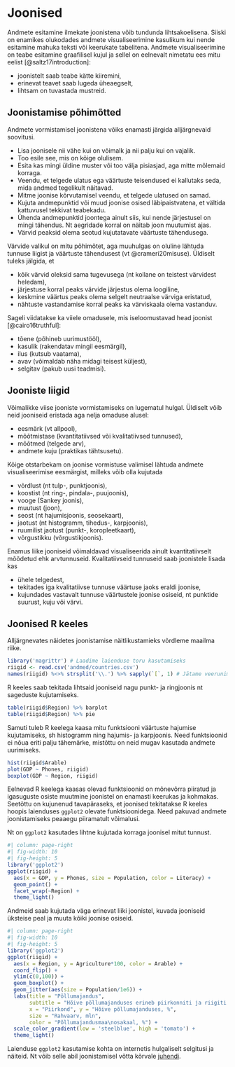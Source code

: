 # Joonised {#sec-joonised}

Andmete esitamine ilmekate joonistena võib tundunda lihtsakoelisena. Siiski on enamikes olukodades andmete visualiseerimine kasulikum kui nende esitamine mahuka teksti või keerukate tabelitena. Andmete visualiseerimine on teabe esitamine graafilisel kujul ja sellel on eelnevalt nimetatu ees mitu eelist [@saltz17introduction]:

- joonistelt saab teabe kätte kiiremini, 
- erinevat teavet saab lugeda üheaegselt, 
- lihtsam on tuvastada mustreid.

## Joonistamise põhimõtted

Andmete vormistamisel joonistena võiks enamasti järgida alljärgnevaid soovitusi.

- Lisa joonisele nii vähe kui on võimalk ja nii palju kui on vajalik.
- Too esile see, mis on kõige olulisem.
- Esita kas mingi üldine muster või too välja pisiasjad, aga mitte mõlemaid korraga.
- Veendu, et telgede ulatus ega väärtuste teisendused ei kallutaks seda, mida andmed tegelikult näitavad.
- Mitme joonise kõrvutamisel veendu, et telgede ulatused on samad.
- Kujuta andmepunktid või muud joonise osised läbipaistvatena, et vältida kattuvusel tekkivat teabekadu.
- Ühenda andmepunktid joontega ainult siis, kui nende järjestusel on mingi tähendus. Nt aegridade korral on näitab joon muutumist ajas.
- Värvid peaksid olema seotud kujutatavate väärtuste tähendusega. 

Värvide valikul on mitu põhimõtet, aga muuhulgas on oluline lähtuda tunnuse liigist ja väärtuste tähendusest (vt @crameri20misuse). Üldiselt tuleks jälgida, et 

- kõik värvid oleksid sama tugevusega (nt kollane on teistest värvidest heledam), 
- järjestuse korral peaks värvide järjestus olema loogiline, 
- keskmine väärtus peaks olema selgelt neutraalse värviga eristatud, 
- nähtuste vastandamise korral peaks ka värviskaala olema vastanduv.

Sageli viidatakse ka viiele omadusele, mis iseloomustavad head joonist [@cairo16truthful]: 

- tõene (põhineb uurimustööl), 
- kasulik (rakendatav mingil eesmärgil), 
- ilus (kutsub vaatama), 
- avav (võimaldab näha midagi teisest küljest), 
- selgitav (pakub uusi teadmisi).

## Jooniste liigid

Võimalikke viise jooniste vormistamiseks on lugematul hulgal. Üldiselt võib neid jooniseid eristada aga nelja omaduse alusel: 

- eesmärk (vt allpool), 
- mõõtmistase (kvantitatiivsed või kvalitatiivsed tunnused), 
- mõõtmed (telgede arv), 
- andmete kuju (praktikas tähtsusetu).

Kõige otstarbekam on joonise vormistuse valimisel lähtuda andmete visualiseerimise eesmärgist, milleks võib olla kujutada 

- võrdlust (nt tulp-, punktjoonis), 
- koostist (nt ring-, pindala-, puujoonis), 
- vooge (Sankey joonis), 
- muutust (joon), 
- seost (nt hajumisjoonis, seosekaart), 
- jaotust (nt histogramm, tihedus-, karpjoonis), 
- ruumilist jaotust (punkt-, koropleetkaart), 
- võrgustikku (võrgustikjoonis).

Enamus liike jooniseid võimaldavad visualiseerida ainult kvantitatiivselt mõõdetud ehk arvtunnuseid. Kvalitatiivseid tunnuseid saab joonistele lisada kas 

- ühele telgedest, 
- tekitades iga kvalitatiivse tunnuse väärtuse jaoks eraldi joonise, 
- kujundades vastavalt tunnuse väärtustele joonise osiseid, nt punktide suurust, kuju või värvi.

## Joonised R keeles

Alljärgnevates näidetes joonistamise näitlikustamieks võrdleme maailma riike.

``` r
library('magrittr') # Laadime laienduse toru kasutamiseks
riigid <- read.csv('andmed/countries.csv')
names(riigid) %<>% strsplit('\\.') %>% sapply(`[`, 1) # Jätame veerunimetustes alles vaid enne punkti oleva
```

R keeles saab tekitada lihtsaid jooniseid nagu punkt- ja ringjoonis nt sageduste kujutamiseks.

```r
table(riigid$Region) %>% barplot
table(riigid$Region) %>% pie
```

Samuti tuleb R keelega kaasa mitu funktsiooni väärtuste hajumise kujutamiseks, sh histogramm ning hajumis- ja karpjoonis. Need funktsioonid ei nõua eriti palju tähemärke, mistõttu on neid mugav kasutada andmete uurimiseks. 

```r
hist(riigid$Arable)
plot(GDP ~ Phones, riigid)
boxplot(GDP ~ Region, riigid)
```

Eelnevad R keelega kaasas olevad funktsioonid on mõnevõrra piiratud ja igasuguste osiste muutmine joonistel on enamasti keerukas ja kohmakas. Seetõttu on kujunenud tavapäraseks, et joonised tekitatakse R keeles hoopis laienduses `ggplot2` olevate funktsioonidega. Need pakuvad andmete joonistamiseks peaaegu piiramatult võimalusi. 

Nt on `ggplot2` kasutades lihtne kujutada korraga joonisel mitut tunnust.

```r
#| column: page-right
#| fig-width: 10
#| fig-height: 5
library('ggplot2')
ggplot(riigid) + 
  aes(x = GDP, y = Phones, size = Population, color = Literacy) + 
  geom_point() + 
  facet_wrap(~Region) + 
  theme_light()
```

Andmeid saab kujutada väga erinevat liiki joonistel, kuvada jooniseid üksteise peal ja muuta kõiki joonise osiseid.

```r
#| column: page-right
#| fig-width: 10
#| fig-height: 5
library('ggplot2')
ggplot(riigid) + 
  aes(x = Region, y = Agriculture*100, color = Arable) + 
  coord_flip() + 
  ylim(c(0,100)) +
  geom_boxplot() + 
  geom_jitter(aes(size = Population/1e6)) + 
  labs(title = "Põllumajandus", 
       subtitle = "Hõive põllumajanduses erineb piirkonniti ja riigiti märkimisväärselt", 
       x = "Piirkond", y = "Hõive põllumajanduses, %", 
       size = "Rahvaarv, mln", 
       color = "Põllumajandusmaa\nosakaal, %") + 
  scale_color_gradient(low = 'steelblue', high = 'tomato') + 
  theme_light()
```

Laienduse `ggplot2` kasutamise kohta on internetis hulgaliselt selgitusi ja näiteid. Nt võib selle abil joonistamisel võtta kõrvale [juhendi](https://www.maths.usyd.edu.au/u/UG/SM/STAT3022/r/current/Misc/data-visualization-2.1.pdf).

<!--
[[Statistical plots]]
[[Visualization]]
[[Prefer simplicity to sophistication]]
[[Colors in data visualization]]
-->
